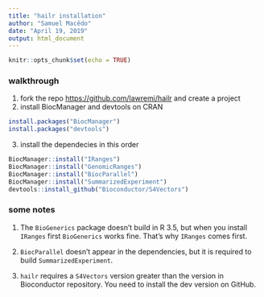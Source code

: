 ```yaml
---
title: "hailr installation"
author: "Samuel Macêdo"
date: "April 19, 2019"
output: html_document
---
```


```r
knitr::opts_chunk$set(echo = TRUE)
```

### walkthrough

1) fork the repo <https://github.com/lawremi/hailr> and create a project   
2) install BiocManager and devtools on CRAN

```r
install.packages("BiocManager")
install.packages("devtools")
```

3) install the dependecies in this order

```R
BiocManager::install("IRanges")
BiocManager::install("GenomicRanges")
BiocManager::install("BiocParallel")
BiocManager::install("SummarizedExperiment")
devtools::install_github("Bioconductor/S4Vectors")
```

### some notes
1) The `BioGenerics` package doesn't build in R 3.5, but when you install `IRanges` first `BioGenerics` works fine. That's why `IRanges` comes first.

2) `BiocParallel` doesn't appear in the dependencies, but it is required to build `SummarizedExperiment`.

3) `hailr` requires a `S4Vectors` version greater than the version in Bioconductor repository. You need to install the dev version on GitHub.